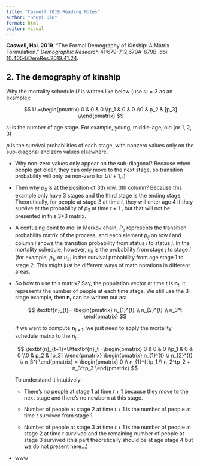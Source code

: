 ```yaml
---
title: "Caswell 2019 Reading Notes"
author: "Shuyi Qiu"
format: html
editor: visual
---
```


**Caswell, Hal. 2019**. “The Formal Demography of Kinship: A Matrix Formulation.” *Demographic Research* 41:679-712,679A-679B. doi: [10.4054/DemRes.2019.41.24](https://doi.org/10.4054/DemRes.2019.41.24).

## 2. The demography of kinship

Why the mortality schedule $U$ is written like below (use $\omega = 3$ as an example):

$$
U =\begin{pmatrix} 0 & 0 & 0 \\p_1 & 0 & 0 \\0 & p_2 & [p_3] \\\end{pmatrix}
$$

$\omega$ is the number of age stage. For example, young, middle-age, old (or 1, 2, 3)

$p$ is the survival probabilities of each stage, with nonzero values only on the sub-diagonal and zero values elsewhere.

-   Why non-zero values only appear on the sub-diagonal? Because when people get older, they can only move to the next stage, so transition probability will only be non-zero for $U(i+1,i)$

-   Then why $p_3$ is at the position of 3th row, 3th column? Because this example only have 3 stages and the third stage is the ending stage. Theoretically, for people at stage 3 at time $t$, they will enter age 4 if they survive at the probability of $p_3$ at time $t+1$ , but that will not be presented in this 3\*3 matrix.

-   A confusing point to me: in Markov chain, $P_{ij}$ represents the transition probability matrix of the process, and each element $p_{ij}$ on row $i$ and column $j$ shows the transition probability from status $i$ to status $j$. In the mortality schedule, however, $u_{ij}$ is the probability from stage $j$ to stage $i$ (for example, $p_1$, or $u_{21}$ is the survival probability from age stage 1 to stage 2. This might just be different ways of math notations in different areas.

-   So how to use this matrix? Say, the population vector at time t is $\textbf{n}_{t}$, it represents the number of people at each time stage. We still use the 3-stage example, then $\textbf{n}_{t}$ can be written out as:

    $$
    \textbf{n}_{t}= \begin{pmatrix} n_{1}^{t} \\ n_{2}^{t} \\ n_3^t \end{pmatrix}
    $$

    If we want to compute $\textbf{n}_{t+1}$, we just need to apply the mortality schedule matrix to the $\textbf{n}_{t}$.

    $$
    \textbf{n}_{t+1}=U\textbf{n}_t =\begin{pmatrix} 0 & 0 & 0 \\p_1 & 0 & 0 \\0 & p_2 & [p_3] \\\end{pmatrix} \begin{pmatrix} n_{1}^{t} \\ n_{2}^{t} \\ n_3^t \end{pmatrix} = \begin{pmatrix} 0 \\ n_{1}^{t}p_1 \\ n_2^tp_2 + n_3^tp_3 \end{pmatrix}
    $$

    To understand it intuitively:

    -   There's no people at stage 1 at time $t+1$ because they move to the next stage and there's no newborn at this stage.

    -   Number of people at stage 2 at time $t+1$ is the number of people at time $t$ survived from stage 1.

    -   Number of people at stage 3 at time $t+1$ is the number of people at stage 2 at time $t$ survived and the remaining number of people at stage 3 survived (this part theoretically should be at age stage 4 but we do not present here...)

-   www
